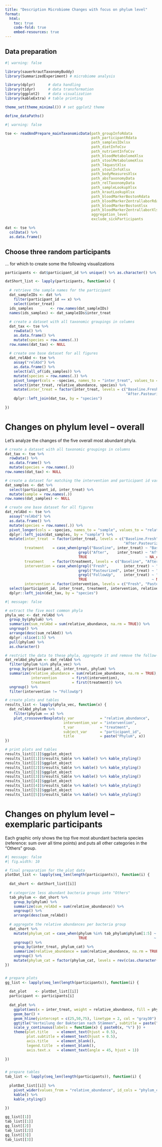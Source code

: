 ---
title: "Description Microbiome Changes with focus on phylum level"
format:
  html:
    toc: true
    code-fold: true
    embed-resources: true
---

## Data preparation

```{r packages}
#| warning: false

library(sauerkrautTaxonomyBuddy)
library(SummarizedExperiment) # microbiome analysis

library(dplyr)      # data handling
library(tidyr)      # data transformation
library(ggplot2)    # data visualization
library(kableExtra) # table printing

theme_set(theme_minimal()) # set ggplot2 theme
```

```{r set file paths}
define_dataPaths()
```

```{r data preparation}
#| warning: false

tse <- readAndPrepare_mainTaxonomicData(path_groupInfoRdata               = path_groupInfoRdata,
                                        path_participantRdata             = path_participantRdata,
                                        path_samplesIDxlsx                = path_samplesIDxlsx,
                                        path_dietInfoCsv                  = path_dietInfoCsv,
                                        path_nutrientInfoCsv              = path_nutrientInfoCsv,
                                        path_bloodMetabolomeXlsx          = path_bloodMetabolomeXlsx,
                                        path_stoolMetabolomeXlsx          = path_stoolMetabolomeXlsx,
                                        path_T4questXlsx                  = path_T4questXlsx,
                                        path_stoolInfoXlsx                = path_stoolInfoXlsx,
                                        path_bodyMeasuresXlsx             = path_bodyMeasuresXlsx,
                                        path_absTaxonomyData              = path_absTaxonomyData,
                                        path_relTaxonomyData              = path_relTaxonomyData,
                                        path_sampleLookupXlsx             = path_sampleLookupXlsx,
                                        path_krautLookupXlsx              = path_krautLookupXlsx,
                                        path_bloodMarkerBostonRdata       = path_bloodMarkerBostonRdata,
                                        path_bloodMarkerZentrallaborRdata = path_bloodMarkerZentrallaborRdata,
                                        path_bloodMarkerBostonXlsx        = path_bloodMarkerBostonXlsx,
                                        path_bloodMarkerZentrallaborXlsx  = path_bloodMarkerZentrallaborXlsx,
                                        aggregation_level                 = "species",
                                        exclude_sickParticipants          = "taxonomy paper")

dat <- tse %>% 
  colData() %>% 
  as.data.frame()
```

## Choose three random participants

... for which to create some the following visualizations

```{r participant choice}
participants <- dat$participant_id %>% unique() %>% as.character() %>% sample(size = 3) %>% sort()
```

```{r participant data preparation}
datShort_list <- lapply(participants, function(x) {
  
  # retrieve the sample names for the participant
  dat_sampleIDs <- dat %>% 
    filter(participant_id == x) %>% 
    select(inter_treat)
  ids_samples        <- row.names(dat_sampleIDs)
  names(ids_samples) <- dat_sampleIDs$inter_treat
  
  # create a dataset with all taxonomic groupings in columns
  dat_tax <- tse %>% 
    rowData() %>% 
    as.data.frame() %>% 
    mutate(species = row.names(.))
  row.names(dat_tax) <- NULL
  
  # create one base dataset for all figures
  dat_relAbd <- tse %>% 
    assay("relAbd") %>% 
    as.data.frame() %>% 
    select(all_of(ids_samples)) %>% 
    mutate(species = row.names(.)) %>% 
    pivot_longer(cols = -species, names_to = "inter_treat", values_to = "relative_abundance") %>% 
    select(inter_treat, relative_abundance, species) %>% 
    mutate(inter_treat = factor(inter_treat, levels = c("Baseline.Fresh","After.Fresh","Baseline.Pasteurized",
                                                        "After.Pasteurized","Baseline.FollowUp"))) %>% 
    dplyr::left_join(dat_tax, by = "species")
  
})
```


# Changes on phylum level -- overall

Let's analyze the changes of the five overall most abundant phyla.

```{r general data preparation}
# create a dataset with all taxonomic groupings in columns
dat_tax <- tse %>% 
  rowData() %>% 
  as.data.frame() %>% 
  mutate(species = row.names(.))
row.names(dat_tax) <- NULL

# create a dataset for matching the intervention and participant id variables to the samples
dat_samples <- dat %>% 
  select(participant_id, inter_treat) %>% 
  mutate(sample = row.names(.))
row.names(dat_samples) <- NULL

# create one base dataset for all figures
dat_relAbd <- tse %>% 
  assay("relAbd") %>% 
  as.data.frame() %>% 
  mutate(species = row.names(.)) %>% 
  pivot_longer(cols = -species, names_to = "sample", values_to = "relative_abundance") %>% 
  dplyr::left_join(dat_samples, by = "sample") %>% 
  mutate(inter_treat  = factor(inter_treat, levels = c("Baseline.Fresh","After.Fresh","Baseline.Pasteurized",
                                                       "After.Pasteurized","Baseline.FollowUp")),
         treatment    = case_when(grepl("Baseline", inter_treat) ~ "Baseline",
                                  grepl("After",    inter_treat) ~ "After",
                                  TRUE                           ~ NA_character_),
         treatment    = factor(treatment, levels = c("Baseline", "After")),
         intervention = case_when(grepl("Fresh",       inter_treat) ~ "Fresh",
                                  grepl("Pasteurized", inter_treat) ~ "Pasteurized",
                                  grepl("FollowUp",    inter_treat) ~ "FollowUp",
                                  TRUE                              ~ NA_character_),
         intervention = factor(intervention, levels = c("Fresh", "Pasteurized", "FollowUp"))) %>% 
  select(participant_id, inter_treat, treatment, intervention, relative_abundance, species) %>% 
  dplyr::left_join(dat_tax, by = "species")
```

```{r create a table}
#| message: false

# extract the five most common phyla
phyla_vec <- dat_relAbd %>% 
  group_by(phylum) %>% 
  summarize(sum_relAbd = sum(relative_abundance, na.rm = TRUE)) %>% 
  ungroup() %>% 
  arrange(desc(sum_relAbd)) %>% 
  dplyr::slice(1:5) %>% 
  pull(phylum) %>% 
  as.character()

# restrict the data to these phyla, aggregate it and remove the follow-up measurements
dat_relAbd_phylum <- dat_relAbd %>% 
  filter(phylum %in% phyla_vec) %>% 
  group_by(participant_id, inter_treat, phylum) %>% 
  summarize(relative_abundance = sum(relative_abundance, na.rm = TRUE),
            intervention       = first(intervention),
            treatment          = first(treatment)) %>% 
  ungroup() %>% 
  filter(intervention != "FollowUp")

# create plots and tables
results_list <- lapply(phyla_vec, function(x) {
  dat_relAbd_phylum %>% 
    filter(phylum == x) %>% 
    plot_crossoverBoxplots(y_var            = "relative_abundance",
                           intervention_var = "intervention",
                           t_var            = "treatment",
                           subject_var      = "participant_id",
                           title            = paste("Phylum", x))
})

# print plots and tables
results_list[[1]]$ggplot_object
results_list[[1]]$results_table %>% kable() %>% kable_styling()
results_list[[2]]$ggplot_object
results_list[[2]]$results_table %>% kable() %>% kable_styling()
results_list[[3]]$ggplot_object
results_list[[3]]$results_table %>% kable() %>% kable_styling()
results_list[[4]]$ggplot_object
results_list[[4]]$results_table %>% kable() %>% kable_styling()
results_list[[5]]$ggplot_object
results_list[[5]]$results_table %>% kable() %>% kable_styling()
```


# Changes on phylum level -- exemplaric participants 

Each graphic only shows the top five most abundant bacteria species (reference:
sum over all time points) and puts all other categories in the "Others" group.

```{r general plots}
#| message: false
#| fig.width: 10

# final preparation for the plot data
plotDat_list <- lapply(seq_len(length(participants)), function(i) {
  
  dat_short <- datShort_list[[i]]
  
  # categorize less abundant bacteria groups into "Others"
  tab_phylum <- dat_short %>% 
    group_by(phylum) %>% 
    summarize(sum_relAbd = sum(relative_abundance)) %>% 
    ungroup() %>% 
    arrange(desc(sum_relAbd))
  
  # aggregate the relative abundances per bacteria group
  dat_short %>% 
    mutate(phylum_cat = case_when(phylum %in% tab_phylum$phylum[1:5] ~ phylum,
                                  TRUE                               ~ "Others")) %>% 
    ungroup() %>% 
    group_by(inter_treat, phylum_cat) %>% 
    summarize(relative_abundance = sum(relative_abundance, na.rm = TRUE)) %>% 
    ungroup() %>% 
    mutate(phylum_cat = factor(phylum_cat, levels = rev(c(as.character(tab_phylum$phylum[1:5]), "Others"))))
})


# prepare plots
gg_list <- lapply(seq_len(length(participants)), function(i) {
  
  dat_plot    <- plotDat_list[[i]]
  participant <- participants[i]
  
  dat_plot %>% 
    ggplot(aes(x = inter_treat, weight = relative_abundance, fill = phylum_cat)) +
    geom_bar() +
    geom_hline(yintercept = c(25,50,75), linetype = 2, col = "gray30") +
    ggtitle("Verteilung der Bakterien nach Stämmen", subtitle = paste("Proband", participant)) +
    scale_y_continuous(labels = function(x) { paste0(x, "%") }) +
    theme(plot.title    = element_text(hjust = 0.5),
          plot.subtitle = element_text(hjust = 0.5),
          axis.title    = element_blank(),
          legend.title  = element_blank(),
          axis.text.x   = element_text(angle = 45, hjust = 1))
  
})


# prepare tables
tab_list <- lapply(seq_len(length(participants)), function(i) {
  
  plotDat_list[[i]] %>%
    pivot_wider(values_from = "relative_abundance", id_cols = "phylum_cat", names_from = "inter_treat") %>% 
    kable() %>% 
    kable_styling()
  
})

gg_list[[1]]
tab_list[[1]]
gg_list[[2]]
tab_list[[2]]
gg_list[[3]]
tab_list[[3]]
```
